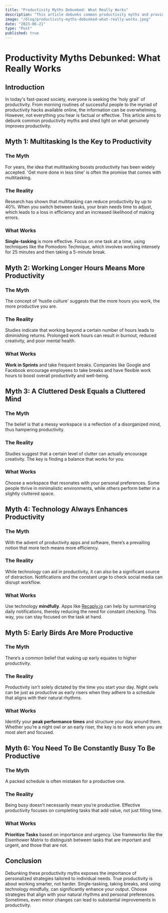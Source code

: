 ```yaml
---
title: "Productivity Myths Debunked: What Really Works"
description: "This article debunks common productivity myths and provides effective strategies for enhancing productivity. Myths like multitasking, working longer hours, and the belief that a cluttered desk hampers productivity are explored. Research shows single-tasking, taking breaks, and working in alignment with one's natural rhythm yield better results. Technologies, when used mindfully, can aid rather than detract from productivity. Apps like [Recaply.io](https://Recaply.io) can help by summarizing daily notifications, reducing distraction. True productivity is about smart work, prioritizing tasks, and creating an environment that suits individual preferences."
image: "/blog/productivity-myths-debunked-what-really-works.jpeg"
date: "2023-06-21"
type: "Post"
published: true
---
```


# Productivity Myths Debunked: What Really Works

## Introduction

In today's fast-paced society, everyone is seeking the 'holy grail' of productivity. From morning routines of successful people to the myriad of productivity hacks available online, the information can be overwhelming. However, not everything you hear is factual or effective. This article aims to debunk common productivity myths and shed light on what genuinely improves productivity.

## Myth 1: Multitasking Is the Key to Productivity

### The Myth

For years, the idea that multitasking boosts productivity has been widely accepted. 'Get more done in less time' is often the promise that comes with multitasking.

### The Reality

Research has shown that multitasking can reduce productivity by up to 40%. When you switch between tasks, your brain needs time to adjust, which leads to a loss in efficiency and an increased likelihood of making errors.

### What Works

**Single-tasking** is more effective. Focus on one task at a time, using techniques like the Pomodoro Technique, which involves working intensely for 25 minutes and then taking a 5-minute break.

## Myth 2: Working Longer Hours Means More Productivity

### The Myth

The concept of 'hustle culture' suggests that the more hours you work, the more productive you are.

### The Reality

Studies indicate that working beyond a certain number of hours leads to diminishing returns. Prolonged work hours can result in burnout, reduced creativity, and poor mental health.

### What Works

**Work in Sprints** and take frequent breaks. Companies like Google and Facebook encourage employees to take breaks and have flexible work hours to boost overall productivity and well-being.

## Myth 3: A Cluttered Desk Equals a Cluttered Mind

### The Myth

The belief is that a messy workspace is a reflection of a disorganized mind, thus hampering productivity.

### The Reality

Studies suggest that a certain level of clutter can actually encourage creativity. The key is finding a balance that works for you.

### What Works

Choose a workspace that resonates with your personal preferences. Some people thrive in minimalistic environments, while others perform better in a slightly cluttered space.

## Myth 4: Technology Always Enhances Productivity

### The Myth

With the advent of productivity apps and software, there’s a prevailing notion that more tech means more efficiency.

### The Reality

While technology can aid in productivity, it can also be a significant source of distraction. Notifications and the constant urge to check social media can disrupt workflow.

### What Works

Use technology **mindfully**. Apps like [Recaply.io](https://Recaply.io) can help by summarizing daily notifications, thereby reducing the need for constant checking. This way, you can stay focused on the task at hand.

## Myth 5: Early Birds Are More Productive

### The Myth

There’s a common belief that waking up early equates to higher productivity.

### The Reality

Productivity isn't solely dictated by the time you start your day. Night owls can be just as productive as early risers when they adhere to a schedule that aligns with their natural rhythms.

### What Works

Identify your **peak performance times** and structure your day around them. Whether you’re a night owl or an early riser, the key is to work when you are most alert and focused.

## Myth 6: You Need To Be Constantly Busy To Be Productive

### The Myth

A packed schedule is often mistaken for a productive one.

### The Reality

Being busy doesn’t necessarily mean you’re productive. Effective productivity focuses on completing tasks that add value, not just filling time.

### What Works

**Prioritize Tasks** based on importance and urgency. Use frameworks like the Eisenhower Matrix to distinguish between tasks that are important and urgent, and those that are not.

## Conclusion

Debunking these productivity myths exposes the importance of personalized strategies tailored to individual needs. True productivity is about working smarter, not harder. Single-tasking, taking breaks, and using technology mindfully, can significantly enhance your output. Choose strategies that align with your natural rhythms and personal preferences. Sometimes, even minor changes can lead to substantial improvements in productivity.
